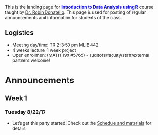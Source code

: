 
This is the landing page for <span style="color:blue">**Introduction to Data Analysis using R**</span> course taught by [Dr. Robin Donatello](www.norcalbiostat.com). This page is used for posting of regular announcements and information for students of the class. 

## Logistics

* Meeting day/time: TR 2-3:50 pm MLIB 442
* 4 weeks lecture, 1 week project
* Open enrollment (MATH 199 #5765) - auditors/faculty/staff/external partners welcome!

# Announcements
 

## Week 1
### Tuesday 8/22/17
* Let's get this party started! Check out the [Schedule and materials](schedule/) for details
